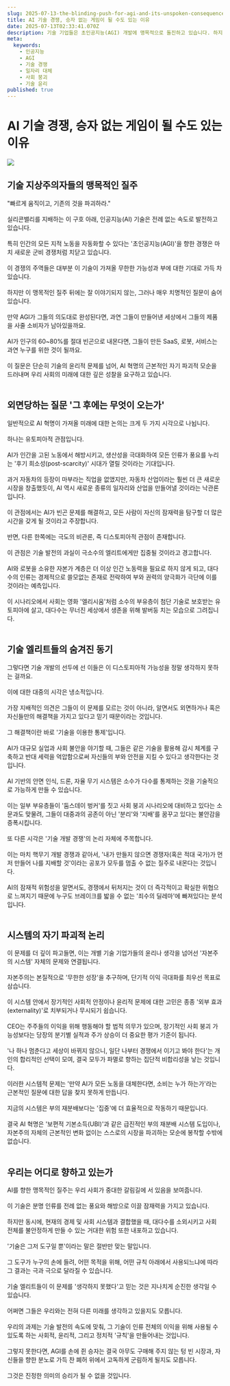 ```yaml
---
slug: 2025-07-13-the-blinding-push-for-agi-and-its-unspoken-consequences
title: AI 기술 경쟁, 승자 없는 게임이 될 수도 있는 이유
date: 2025-07-13T02:33:41.070Z
description: 기술 기업들은 초인공지능(AGI) 개발에 맹목적으로 돌진하고 있습니다. 하지만 이 기술이 대다수를 빈곤으로 내몰고 사회를 붕괴시킬 수 있다는 점을 간과하고 있는 것은 아닐까요? 이 위험한 질주의 숨겨진 동기와 잠재적 결말을 심층 분석합니다.
meta:
  keywords:
    - 인공지능
    - AGI
    - 기술 경쟁
    - 일자리 대체
    - 사회 붕괴
    - 기술 윤리
published: true
---
```


# AI 기술 경쟁, 승자 없는 게임이 될 수도 있는 이유

![](https://blogger.googleusercontent.com/img/b/R29vZ2xl/AVvXsEhST6uW6nEkyFrhLIWjJJSuZBpJ_jgI3YfpehDjcZbG_sfU_OrZ93ai87VV5COHZR97y7As41uqPrHx5UKfcedM7n7pOH7nHkhGzcdsHNerjMolqDErs3rAxQU7GLjcmDGWdPvDE4u6vB0J41chr45Jk2Vtp5VvLbzTmb7iXidlVhk7CQR23mpEdJw06cA/s16000/20250224_1_340737.jpg)

<h2>기술 지상주의자들의 맹목적인 질주</h2>
"빠르게 움직이고, 기존의 것을 파괴하라."<br /><br />실리콘밸리를 지배하는 이 구호 아래, 인공지능(AI) 기술은 전례 없는 속도로 발전하고 있습니다.<br /><br />특히 인간의 모든 지적 노동을 자동화할 수 있다는 '초인공지능(AGI)'을 향한 경쟁은 마치 새로운 군비 경쟁처럼 치닫고 있습니다.<br /><br />이 경쟁의 주역들은 대부분 이 기술이 가져올 무한한 가능성과 부에 대한 기대로 가득 차 있습니다.<br /><br />하지만 이 맹목적인 질주 뒤에는 잘 이야기되지 않는, 그러나 매우 치명적인 질문이 숨어 있습니다.<br /><br />만약 AGI가 그들의 의도대로 완성된다면, 과연 그들이 만들어낸 세상에서 그들의 제품을 사줄 소비자가 남아있을까요.<br /><br />AI가 인구의 60~80%를 절대 빈곤으로 내몬다면, 그들이 만든 SaaS, 로봇, 서비스는 과연 누구를 위한 것이 될까요.<br /><br />이 질문은 단순히 기술의 윤리적 문제를 넘어, AI 혁명의 근본적인 자기 파괴적 모순을 드러내며 우리 사회의 미래에 대한 깊은 성찰을 요구하고 있습니다.<br /><br />

<h2>외면당하는 질문 '그 후에는 무엇이 오는가'</h2>
일반적으로 AI 혁명이 가져올 미래에 대한 논의는 크게 두 가지 시각으로 나뉩니다.<br /><br />하나는 유토피아적 관점입니다.<br /><br />AI가 인간을 고된 노동에서 해방시키고, 생산성을 극대화하여 모든 인류가 풍요를 누리는 '후기 희소성(post-scarcity)' 시대가 열릴 것이라는 기대입니다.<br /><br />과거 자동차의 등장이 마부라는 직업을 없앴지만, 자동차 산업이라는 훨씬 더 큰 새로운 시장을 창출했듯이, AI 역시 새로운 종류의 일자리와 산업을 만들어낼 것이라는 낙관론입니다.<br /><br />이 관점에서는 AI가 빈곤 문제를 해결하고, 모든 사람이 자신의 잠재력을 탐구할 더 많은 시간을 갖게 될 것이라고 주장합니다.<br /><br />반면, 다른 한쪽에는 극도의 비관론, 즉 디스토피아적 관점이 존재합니다.<br /><br />이 관점은 기술 발전의 과실이 극소수의 엘리트에게만 집중될 것이라고 경고합니다.<br /><br />AI와 로봇을 소유한 자본가 계층은 더 이상 인간 노동력을 필요로 하지 않게 되고, 대다수의 인류는 경제적으로 쓸모없는 존재로 전락하여 부와 권력의 양극화가 극단에 이를 것이라는 예측입니다.<br /><br />이 시나리오에서 사회는 영화 '엘리시움'처럼 소수의 부유층이 첨단 기술로 보호받는 유토피아에 살고, 대다수는 무너진 세상에서 생존을 위해 발버둥 치는 모습으로 그려집니다.<br /><br />

<h2>기술 엘리트들의 숨겨진 동기</h2>
그렇다면 기술 개발의 선두에 선 이들은 이 디스토피아적 가능성을 정말 생각하지 못하는 걸까요.<br /><br />이에 대한 대중의 시각은 냉소적입니다.<br /><br />가장 지배적인 의견은 그들이 이 문제를 모르는 것이 아니라, 알면서도 외면하거나 혹은 자신들만의 해결책을 가지고 있다고 믿기 때문이라는 것입니다.<br /><br />그 해결책이란 바로 '기술을 이용한 통제'입니다.<br /><br />AI가 대규모 실업과 사회 불안을 야기할 때, 그들은 같은 기술을 활용해 감시 체계를 구축하고 반대 세력을 억압함으로써 자신들의 부와 안전을 지킬 수 있다고 생각한다는 것입니다.<br /><br />AI 기반의 안면 인식, 드론, 자율 무기 시스템은 소수가 다수를 통제하는 것을 기술적으로 가능하게 만들 수 있습니다.<br /><br />이는 일부 부유층들이 '둠스데이 벙커'를 짓고 사회 붕괴 시나리오에 대비하고 있다는 소문과도 맞물려, 그들이 대중과의 공존이 아닌 '분리'와 '지배'를 꿈꾸고 있다는 불안감을 증폭시킵니다.<br /><br />또 다른 시각은 '기술 개발 경쟁'의 논리 자체에 주목합니다.<br /><br />이는 마치 핵무기 개발 경쟁과 같아서, '내가 만들지 않으면 경쟁자(혹은 적대 국가)가 먼저 만들어 나를 지배할 것'이라는 공포가 모두를 멈출 수 없는 질주로 내몬다는 것입니다.<br /><br />AI의 잠재적 위험성을 알면서도, 경쟁에서 뒤처지는 것이 더 즉각적이고 확실한 위협으로 느껴지기 때문에 누구도 브레이크를 밟을 수 없는 '죄수의 딜레마'에 빠져있다는 분석입니다.<br /><br />

<h2>시스템의 자기 파괴적 논리</h2>
이 문제를 더 깊이 파고들면, 이는 개별 기술 기업가들의 윤리나 생각을 넘어선 '자본주의 시스템' 자체의 문제와 연결됩니다.<br /><br />자본주의는 본질적으로 '무한한 성장'을 추구하며, 단기적 이익 극대화를 최우선 목표로 삼습니다.<br /><br />이 시스템 안에서 장기적인 사회적 안정이나 윤리적 문제에 대한 고민은 종종 '외부 효과(externality)'로 치부되거나 무시되기 쉽습니다.<br /><br />CEO는 주주들의 이익을 위해 행동해야 할 법적 의무가 있으며, 장기적인 사회 붕괴 가능성보다는 당장의 분기별 실적과 주가 상승이 더 중요한 평가 기준이 됩니다.<br /><br />'나 하나 멈춘다고 세상이 바뀌지 않으니, 일단 나부터 경쟁에서 이기고 봐야 한다'는 개인의 합리적인 선택이 모여, 결국 모두가 파멸로 향하는 집단적 비합리성을 낳는 것입니다.<br /><br />이러한 시스템적 문제는 '만약 AI가 모든 노동을 대체한다면, 소비는 누가 하는가'라는 근본적인 질문에 대한 답을 찾지 못하게 만듭니다.<br /><br />지금의 시스템은 부의 재분배보다는 '집중'에 더 효율적으로 작동하기 때문입니다.<br /><br />결국 AI 혁명은 '보편적 기본소득(UBI)'과 같은 급진적인 부의 재분배 시스템 도입이나, 자본주의 자체의 근본적인 변화 없이는 스스로의 시장을 파괴하는 모순에 봉착할 수밖에 없습니다.<br /><br />

<h2>우리는 어디로 향하고 있는가</h2>
AI를 향한 맹목적인 질주는 우리 사회가 중대한 갈림길에 서 있음을 보여줍니다.<br /><br />이 기술은 분명 인류를 전례 없는 풍요와 해방으로 이끌 잠재력을 가지고 있습니다.<br /><br />하지만 동시에, 현재의 경제 및 사회 시스템과 결합했을 때, 대다수를 소외시키고 사회 전체를 불안정하게 만들 수 있는 거대한 위험 또한 내포하고 있습니다.<br /><br />'기술은 그저 도구일 뿐'이라는 말은 절반만 맞는 말입니다.<br /><br />그 도구가 누구의 손에 들려, 어떤 목적을 위해, 어떤 규칙 아래에서 사용되느냐에 따라 그 결과는 극과 극으로 달라질 수 있습니다.<br /><br />기술 엘리트들이 이 문제를 '생각하지 못했다'고 믿는 것은 지나치게 순진한 생각일 수 있습니다.<br /><br />어쩌면 그들은 우리와는 전혀 다른 미래를 생각하고 있을지도 모릅니다.<br /><br />우리의 과제는 기술 발전의 속도에 맞춰, 그 기술이 인류 전체의 이익을 위해 사용될 수 있도록 하는 사회적, 윤리적, 그리고 정치적 '규칙'을 만들어내는 것입니다.<br /><br />그렇지 못한다면, AGI를 손에 쥔 승자는 결국 아무도 구매해 주지 않는 텅 빈 시장과, 자신들을 향한 분노로 가득 찬 폐허 위에서 고독하게 군림하게 될지도 모릅니다.<br /><br />그것은 진정한 의미의 승리가 될 수 없을 것입니다.<br /><br />
